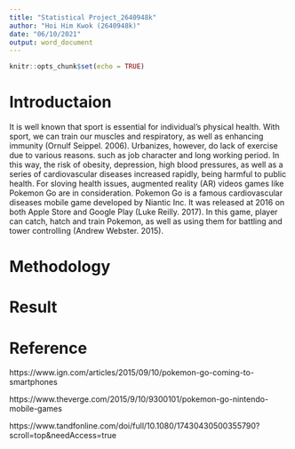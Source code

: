 ```yaml
---
title: "Statistical Project_2640948k"
author: "Hoi Him Kwok (2640948k)"
date: "06/10/2021"
output: word_document
---
```


```r
knitr::opts_chunk$set(echo = TRUE)
```

# Introductaion

It is well known that sport is essential for individual's physical health. With sport, we can train our muscles and respiratory, as well as enhancing immunity (Ornulf Seippel. 2006). Urbanizes, however, do lack of exercise due to various reasons. such as job character and long working period. In this way, the risk of obesity, depression, high blood pressures, as well as a series of cardiovascular diseases increased rapidly, being harmful to public health. For sloving health issues, augmented reality (AR) videos games like Pokemon Go are in consideration. Pokemon Go is a famous cardiovascular diseases mobile game developed by Niantic Inc. It was released at 2016 on both Apple Store and Google Play (Luke Reilly. 2017). In this game, player can catch, hatch and train Pokemon, as well as using them for battling and tower controlling (Andrew Webster. 2015).





# Methodology





# Result










# Reference

https://www.ign.com/articles/2015/09/10/pokemon-go-coming-to-smartphones

https://www.theverge.com/2015/9/10/9300101/pokemon-go-nintendo-mobile-games

https://www.tandfonline.com/doi/full/10.1080/17430430500355790?scroll=top&needAccess=true
